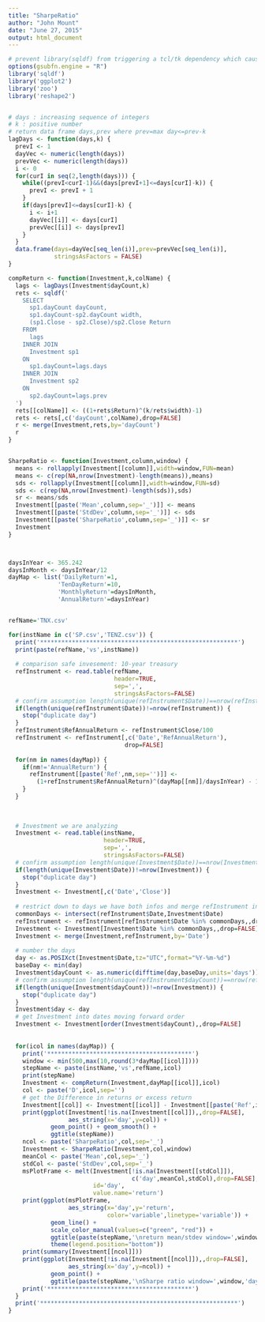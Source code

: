 ```yaml
---
title: "SharpeRatio"
author: "John Mount"
date: "June 27, 2015"
output: html_document
---
```



```r
# prevent library(sqldf) from triggering a tcl/tk dependency which causes R to exit on OS X if X11 isn’t installed. See https://code.google.com/p/sqldf/ for troubleshooting details.
options(gsubfn.engine = "R")
library('sqldf')
library('ggplot2')
library('zoo')
library('reshape2')


# days : increasing sequence of integers
# k : positive number 
# return data frame days,prev where prev=max day<=prev-k
lagDays <- function(days,k) {
  prevI <- 1
  dayVec <- numeric(length(days))
  prevVec <- numeric(length(days))
  i <- 0
  for(curI in seq(2,length(days))) {
    while((prevI<curI-1)&&(days[prevI+1]<=days[curI]-k)) {
      prevI <- prevI + 1
    }
    if(days[prevI]<=days[curI]-k) {
      i <- i+1
      dayVec[[i]] <- days[curI]
      prevVec[[i]] <- days[prevI]
    }
  }
  data.frame(days=dayVec[seq_len(i)],prev=prevVec[seq_len(i)],
             stringsAsFactors = FALSE)
}

compReturn <- function(Investment,k,colName) {
  lags <- lagDays(Investment$dayCount,k)
  rets <- sqldf('
    SELECT
      sp1.dayCount dayCount,
      sp1.dayCount-sp2.dayCount width,
      (sp1.Close - sp2.Close)/sp2.Close Return
    FROM
      lags
    INNER JOIN
      Investment sp1
    ON
      sp1.dayCount=lags.days
    INNER JOIN
      Investment sp2
    ON
      sp2.dayCount=lags.prev
  ')
  rets[[colName]] <- ((1+rets$Return)^(k/rets$width)-1)
  rets <- rets[,c('dayCount',colName),drop=FALSE]
  r <- merge(Investment,rets,by='dayCount')
  r
}


SharpeRatio <- function(Investment,column,window) {
  means <- rollapply(Investment[[column]],width=window,FUN=mean)
  means <- c(rep(NA,nrow(Investment)-length(means)),means)
  sds <- rollapply(Investment[[column]],width=window,FUN=sd)
  sds <- c(rep(NA,nrow(Investment)-length(sds)),sds)
  sr <- means/sds
  Investment[[paste('Mean',column,sep='_')]] <- means
  Investment[[paste('StdDev',column,sep='_')]] <- sds
  Investment[[paste('SharpeRatio',column,sep='_')]] <- sr
  Investment
}



daysInYear <- 365.242
daysInMonth <- daysInYear/12
dayMap <- list('DailyReturn'=1,
              'TenDayReturn'=10,
              'MonthlyReturn'=daysInMonth,
              'AnnualReturn'=daysInYear)


refName='TNX.csv'

for(instName in c('SP.csv','TENZ.csv')) {
  print('********************************************************')
  print(paste(refName,'vs',instName))
  
  # comparison safe invesement: 10-year treasury
  refInstrument <- read.table(refName,
                              header=TRUE,
                              sep=',',
                              stringsAsFactors=FALSE)
  # confirm assumption length(unique(refInstrument$Date))==nrow(refInstrument)
  if(length(unique(refInstrument$Date))!=nrow(refInstrument)) {
    stop("duplicate day")
  }
  refInstrument$RefAnnualReturn <- refInstrument$Close/100
  refInstrument <- refInstrument[,c('Date','RefAnnualReturn'),
                                 drop=FALSE]
  
  for(nm in names(dayMap)) {
    if(nm!='AnnualReturn') {
      refInstrument[[paste('Ref',nm,sep='')]] <- 
        (1+refInstrument$RefAnnualReturn)^(dayMap[[nm]]/daysInYear) - 1
    }
  }
  
  
  
  # Investment we are analyzing 
  Investment <- read.table(instName,
                           header=TRUE,
                           sep=',',
                           stringsAsFactors=FALSE)
  # confirm assumption length(unique(Investment$Date))==nrow(Investment)
  if(length(unique(Investment$Date))!=nrow(Investment)) {
    stop("duplicate day")
  }
  Investment <- Investment[,c('Date','Close')]
  
  # restrict down to days we have both infos and merge refInstrument into Investment
  commonDays <- intersect(refInstrument$Date,Investment$Date)
  refInstrument <- refInstrument[refInstrument$Date %in% commonDays,,drop=FALSE]
  Investment <- Investment[Investment$Date %in% commonDays,,drop=FALSE]
  Investment <- merge(Investment,refInstrument,by='Date')
  
  # number the days
  day <- as.POSIXct(Investment$Date,tz="UTC",format="%Y-%m-%d")
  baseDay <- min(day)
  Investment$dayCount <- as.numeric(difftime(day,baseDay,units='days'))
  # confirm assumption length(unique(refInstrument$dayCount))==nrow(refInstrument)
  if(length(unique(Investment$dayCount))!=nrow(Investment)) {
    stop("duplicate day")
  }
  Investment$day <- day
  # get Investment into dates moving forward order
  Investment <- Investment[order(Investment$dayCount),,drop=FALSE]
  
  
  for(icol in names(dayMap)) {
    print('*****************************************')
    window <- min(500,max(10,round(3*dayMap[[icol]])))
    stepName <- paste(instName,'vs',refName,icol)
    print(stepName)
    Investment <- compReturn(Investment,dayMap[[icol]],icol)
    col <- paste('D',icol,sep='')
    # get the Difference in returns or excess return
    Investment[[col]] <- Investment[[icol]] - Investment[[paste('Ref',icol,sep='')]]
    print(ggplot(Investment[!is.na(Investment[[col]]),,drop=FALSE],
                 aes_string(x='day',y=col)) +
            geom_point() + geom_smooth() +
            ggtitle(stepName))
    ncol <- paste('SharpeRatio',col,sep='_')
    Investment <- SharpeRatio(Investment,col,window)
    meanCol <- paste('Mean',col,sep='_')
    stdCol <- paste('StdDev',col,sep='_')
    msPlotFrame <- melt(Investment[!is.na(Investment[[stdCol]]),
                                   c('day',meanCol,stdCol),drop=FALSE],
                        id='day',
                        value.name='return')
    print(ggplot(msPlotFrame,
                 aes_string(x='day',y='return',
                            color='variable',linetype='variable')) + 
            geom_line() +
            scale_color_manual(values=c("green", "red")) +
            ggtitle(paste(stepName,'\nreturn mean/stdev window=',window,'days')) +
            theme(legend.position="bottom"))
    print(summary(Investment[[ncol]]))
    print(ggplot(Investment[!is.na(Investment[[ncol]]),,drop=FALSE],
                 aes_string(x='day',y=ncol)) + 
            geom_point() + 
            ggtitle(paste(stepName,'\nSharpe ratio window=',window,'days')))
    print('*****************************************')
  }
  print('********************************************************')
}


```

